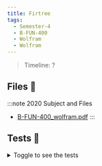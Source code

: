 ```yaml
---
title: Firtree
tags:
  - Semester-4
  - B-FUN-400
  - Wolfram
  - Wolfram
---
```

> Timeline: ?


## Files 📂

:::note 2020 Subject and Files
- [B-FUN-400_wolfram.pdf](https://github.com/Studio-17/Epitech-Subjects/raw/main/Semester-4/B-FUN-400/Wolfram/Wolfram/B-FUN-400_wolfram.pdf)
:::

## Tests 🤖
<details>
  <summary>Toggle to see the tests</summary>
  <div>
Yo
  </div>
</details>

